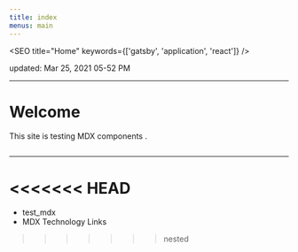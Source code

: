```yaml
---
title: index
menus: main
---
```




<SEO title="Home" keywords={['gatsby', 'application', 'react']} />

updated: Mar 25, 2021 05-52 PM

---

# Welcome

This site is testing MDX components .


<div style={{ maxWidth: '300px', marginBottom: '1.45rem' }}>
  <Image />
</div>

---

<<<<<<< HEAD
=======
- <Link to="/testmdx/">test_mdx</Link>
- <Link to="/links/">MDX Technology Links</Link>

>>>>>>> nested
